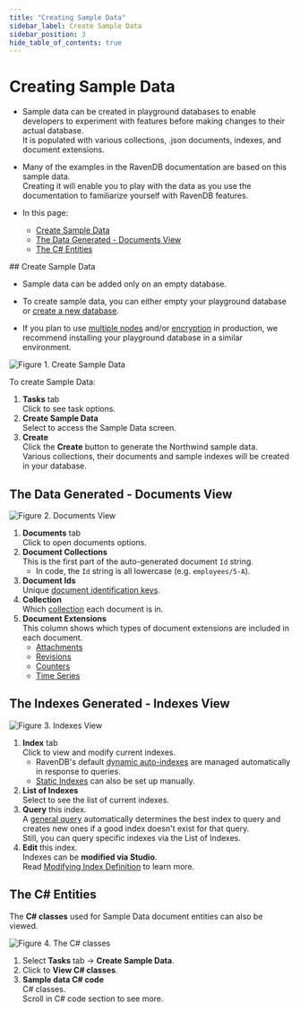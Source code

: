 ```yaml
---
title: "Creating Sample Data"
sidebar_label: Create Sample Data
sidebar_position: 3
hide_table_of_contents: true
---
```



# Creating Sample Data


<Admonition type="note" title="Note">

* Sample data can be created in playground databases to enable developers to experiment with features before making changes to their actual database.  
  It is populated with various collections, .json documents, indexes, and document extensions.  

* Many of the examples in the RavenDB documentation are based on this sample data.  
  Creating it will enable you to play with the data as you use the documentation to familiarize yourself with RavenDB features.  

* In this page:  
  * [Create Sample Data](../../../studio/database/tasks/create-sample-data.mdx#create-sample-data)  
  * [The Data Generated - Documents View](../../../studio/database/tasks/create-sample-data.mdx#the-data-generated---documents-view)  
  * [The C# Entities](../../../studio/database/tasks/create-sample-data.mdx#the-c#-entities)  
</Admonition>
## Create Sample Data

* Sample data can be added only on an empty database.  

* To create sample data, you can either empty your playground database or [create a new database](../../../studio/database/create-new-database/general-flow.mdx).  
 
* If you plan to use [multiple nodes](../../../studio/database/create-new-database/general-flow.mdx#3.-configure-replication) 
   and/or [encryption](../../../studio/database/create-new-database/encrypted.mdx) in production, 
   we recommend installing your playground database in a similar environment.  

![Figure 1. Create Sample Data](./assets/Create-Sample-Data.png)

 To create Sample Data:

  1. **Tasks** tab  
     Click to see task options.  
  2. **Create Sample Data**  
     Select to access the Sample Data screen.  
  3. **Create**  
     Click the **Create** button to generate the Northwind sample data.  
     Various collections, their documents and sample indexes will be created in your database.  



## The Data Generated - Documents View

![Figure 2. Documents View](./assets/Northwind-Documents-View.png)

1. **Documents** tab  
   Click to open documents options.  
2. **Document Collections**  
   This is the first part of the auto-generated document `Id` string.  
    * In code, the `Id` string is all lowercase (e.g. `employees/5-A`).
3. **Document Ids**  
   Unique [document identification keys](../../../client-api/document-identifiers/working-with-document-identifiers.mdx).
4. **Collection**  
   Which [collection](../../../studio/database/documents/documents-and-collections.mdx) each document is in.  
5. **Document Extensions**  
   This column shows which types of document extensions are included in each document.
    * [Attachments](../../../document-extensions/attachments/what-are-attachments.mdx)
    * [Revisions](../../../document-extensions/revisions/overview.mdx)
    * [Counters](../../../document-extensions/counters/overview.mdx)  
    * [Time Series](../../../document-extensions/timeseries/overview.mdx)  



## The Indexes Generated - Indexes View 
    
![Figure 3. Indexes View](./assets/Northwind-Indexes-View.png)

1. **Index** tab  
   Click to view and modify current indexes.  
   * RavenDB's default [dynamic auto-indexes](../../../studio/database/indexes/indexes-overview.mdx#index-types) are managed 
     automatically in response to queries.  
   * [Static Indexes](../../../indexes/creating-and-deploying.mdx) can also be set up manually.  
2. **List of Indexes**  
   Select to see the list of current indexes.  
3. **Query** this index.  
   A [general query](../../../studio/database/queries/query-view.mdx) automatically determines the best index to query and creates 
   new ones if a good index doesn't exist for that query.  
   Still, you can query specific indexes via the List of Indexes.  
4. **Edit** this index.  
   Indexes can be **modified via Studio**.  
   Read [Modifying Index Definition](../../../studio/database/indexes/indexes-overview.mdx#modifying-index-definition) to learn more.  

   




## The C# Entities

The **C# classes** used for Sample Data document entities can also be viewed.  


 ![Figure 4. The C# classes](./assets/View-CS-Classes.png)

  1. Select **Tasks** tab -&gt; **Create Sample Data**.  
  2. Click to **View C# classes**.  
  3. **Sample data C# code**  
     C# classes.  
     Scroll in C# code section to see more.  


